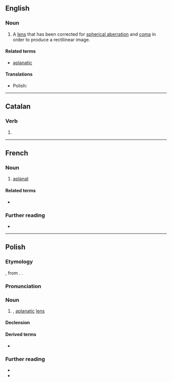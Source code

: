 ==English==

===Noun===
{{en-noun}}

# {{lb|en|optics}} A [[lens]] that has been corrected for [[spherical aberration]] and [[coma]] in order to produce a rectilinear image.

====Related terms====
* [[aplanatic]]

====Translations====
{{trans-top}}
{{trans-mid}}
* Polish: {{t+|pl|aplanat|m}}
{{trans-bottom}}

----

==Catalan==

===Verb===
{{head|ca|verb form}}

# {{ca-verb form of|m=ptc|t=past|aplanar}}

----

==French==

===Noun===
{{fr-noun|m}}

# [[#English|aplanat]]

====Related terms====
* {{l|fr|aplanétique}}

===Further reading===
* {{R:TLFi}}

{{also|}}

----

==Polish==
{{wp|lang=pl}}

===Etymology===
{{bor+|pl|de|Aplanat}}, from {{der|pl|grc|ἁπλοῦς}}. {{doublet|pl|apla}}.

===Pronunciation===
{{pl-p|a=Pl-aplanat.ogg}}

===Noun===
{{pl-noun|m-in}}

# {{lb|pl|optics}} {{l|en|aplanat}}, [[aplanatic]] [[lens]]

====Declension====
{{pl-decl-noun-m-in}}

====Derived terms====
* {{q|adjective}} {{l|pl|aplanatyczny}}

===Further reading===
* {{R:pl:WSJP}}
* {{R:PWN}}